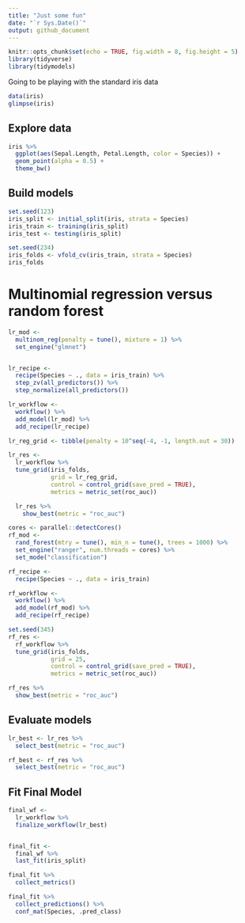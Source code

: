 ```yaml
---
title: "Just some fun"
date: "`r Sys.Date()`"
output: github_document
---
```


```r
knitr::opts_chunk$set(echo = TRUE, fig.width = 8, fig.height = 5)
library(tidyverse)
library(tidymodels)
```

Going to be playing with the standard iris data

```r

data(iris)
glimpse(iris)
```


## Explore data


```r
iris %>%
  ggplot(aes(Sepal.Length, Petal.Length, color = Species)) +
  geom_point(alpha = 0.5) +
  theme_bw()
```


## Build models

```r
set.seed(123)
iris_split <- initial_split(iris, strata = Species)
iris_train <- training(iris_split)
iris_test <- testing(iris_split)

set.seed(234)
iris_folds <- vfold_cv(iris_train, strata = Species)
iris_folds
```

# Multinomial regression versus random forest

```r
lr_mod <- 
  multinom_reg(penalty = tune(), mixture = 1) %>% 
  set_engine("glmnet")


lr_recipe <- 
  recipe(Species ~ ., data = iris_train) %>% 
  step_zv(all_predictors()) %>% 
  step_normalize(all_predictors())

lr_workflow <- 
  workflow() %>% 
  add_model(lr_mod) %>% 
  add_recipe(lr_recipe)

lr_reg_grid <- tibble(penalty = 10^seq(-4, -1, length.out = 30))

lr_res <- 
  lr_workflow %>% 
  tune_grid(iris_folds,
            grid = lr_reg_grid,
            control = control_grid(save_pred = TRUE),
            metrics = metric_set(roc_auc))

  lr_res %>% 
    show_best(metric = "roc_auc")
```

```r

cores <- parallel::detectCores()
rf_mod <- 
  rand_forest(mtry = tune(), min_n = tune(), trees = 1000) %>% 
  set_engine("ranger", num.threads = cores) %>% 
  set_mode("classification")

rf_recipe <- 
  recipe(Species ~ ., data = iris_train)

rf_workflow <- 
  workflow() %>% 
  add_model(rf_mod) %>% 
  add_recipe(rf_recipe)

set.seed(345)
rf_res <- 
  rf_workflow %>% 
  tune_grid(iris_folds,
            grid = 25,
            control = control_grid(save_pred = TRUE),
            metrics = metric_set(roc_auc))

rf_res %>% 
  show_best(metric = "roc_auc")
```


## Evaluate models

```r

lr_best <- lr_res %>%
  select_best(metric = "roc_auc")

rf_best <- rf_res %>%
  select_best(metric = "roc_auc")
```

## Fit Final Model

```r
final_wf <- 
  lr_workflow %>% 
  finalize_workflow(lr_best)


final_fit <- 
  final_wf %>%
  last_fit(iris_split) 

final_fit %>%
  collect_metrics()

final_fit %>%
  collect_predictions() %>%
  conf_mat(Species, .pred_class)
```

